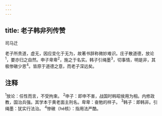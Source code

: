 ```yaml
---
---
---
```

title: 老子韩非列传赞
---



司马迁

老子所贵道，虚无，因应变化于无为，故著书辞称微妙难识。庄子散道德，放论<sup>1</sup>，要亦归之自然。申子卑卑<sup>2</sup>，施之于名实。韩子引绳墨<sup>3</sup>，切事情，明是非，其极惨礅少恩<sup>4</sup>。皆原于道德之意，而老子深远矣。

## 注释

<sup>1</sup>放论：任性而言，不受拘束。
<sup>2</sup>申子：即申不害，战国时韩昭侯用为相。内修政教，国治兵强。其学本于黄老面主刑名。卑卑：奋勉的样子。
<sup>3</sup>韩子：即韩非。引绳墨：犹实行法治。
<sup>4</sup>惨礅（hé核）：指用法严酷。